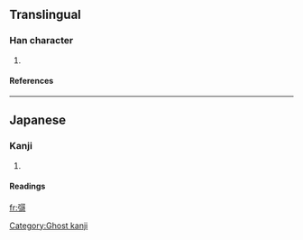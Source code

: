 ==Translingual==
===Han character===
{{Han char|rn=57|rad=弓|as=10|sn=13|four=|canj=弓一口口 (NMRR)}}
# {{defn|Han|sort=弓10}}
====References====
{{Han ref|kx=0360.301|hdz=21001.051|uh=5F41|ud=24385}}
----
==Japanese==
===Kanji===
{{ja-kanji|grade=|rs=弓10}}
# {{defn|Japanese}} 
====Readings====
{{ja-readings|on=[[せい]] (sei)|kun=}}

[[Category:Ghost kanji]]

[[fr:彁]]